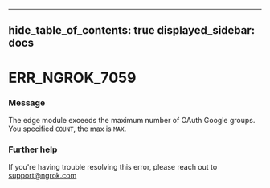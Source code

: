 

---
hide_table_of_contents: true
displayed_sidebar: docs
---


# ERR_NGROK_7059

### Message
The edge module exceeds the maximum number of OAuth Google groups. You specified `COUNT`, the max is `MAX`.

<ErrorDetails error="err_ngrok_7059" />



### Further help
If you're having trouble resolving this error, please reach out to [support@ngrok.com](mailto:support@ngrok.com?subject=Help%20with%20ERR_NGROK_7059)

